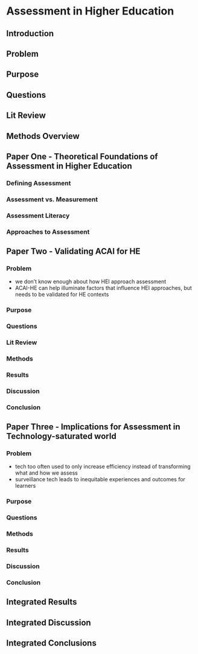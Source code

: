 # Assessment in Higher Education

## Introduction

## Problem

## Purpose

## Questions

## Lit Review

## Methods Overview

## Paper One - Theoretical Foundations of Assessment in Higher Education

### Defining Assessment

### Assessment vs. Measurement

### Assessment Literacy

### Approaches to Assessment

## Paper Two - Validating ACAI for HE

### Problem

- we don't know enough about how HEI approach assessment
- ACAI-HE can help illuminate factors that influence HEI approaches, but needs to be validated for HE contexts

### Purpose

### Questions

### Lit Review 

### Methods

### Results

### Discussion

### Conclusion

## Paper Three - Implications for Assessment in Technology-saturated world

### Problem
- tech too often used to only increase efficiency instead of transforming what and how we assess
- surveillance tech leads to inequitable experiences and outcomes for learners

### Purpose

### Questions

### Methods

### Results

### Discussion

### Conclusion

## Integrated Results

## Integrated Discussion

## Integrated Conclusions
